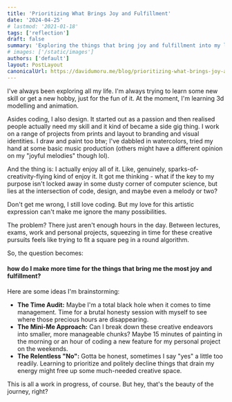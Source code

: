 ```yaml
---
title: 'Prioritizing What Brings Joy and Fulfillment'
date: '2024-04-25'
# lastmod: '2021-01-18'
tags: ['reflection']
draft: false
summary: 'Exploring the things that bring joy and fulfillment into my life, and strategies to prioritize them daily.'
# images: ['/static/images']
authors: ['default']
layout: PostLayout
canonicalUrl: https://davidumoru.me/blog/prioritizing-what-brings-joy-and-fulfillment
---
```



I've always been exploring all my life. I'm always trying to learn some new skill or get a new hobby, just for the fun of it. At the moment, I'm learning 3d modelling and animation.

Asides coding, I also design. It started out as a passion and then realised people actually need my skill and it kind of became a side gig thing. I work on a range of projects from prints and layout to branding and visual identities. I draw and paint too btw; I've dabbled in watercolors, tried my hand at some basic music production (others might have a different opinion on my "joyful melodies" though lol).

And the thing is: I actually enjoy all of it. Like, genuinely, sparks-of-creativity-flying kind of enjoy it. It got me thinking -  what if the key to my purpose isn't locked away in some dusty corner of computer science, but lies at the intersection of code, design, and maybe even a melody or two?

Don't get me wrong, I still love coding. But my love for this artistic expression can't make me ignore the many possibilities.

The problem? There just aren't enough hours in the day. Between lectures, exams, work and personal projects, squeezing in time for these creative pursuits feels like trying to fit a square peg in a round algorithm.

So, the question becomes:
#### how do I make more time for the things that bring me the most joy and fulfillment?
Here are some ideas I'm brainstorming:

- **The Time Audit:** Maybe I'm a total black hole when it comes to time management. Time for a brutal honesty session with myself to see where those precious hours are disappearing.
- **The Mini-Me Approach:** Can I break down these creative endeavors into smaller, more manageable chunks? Maybe 15 minutes of painting in the morning or an hour of coding a new feature for my personal project on the weekends.
- **The Relentless "No":** Gotta be honest, sometimes I say "yes" a little too readily. Learning to prioritize and politely decline things that drain my energy might free up some much-needed creative space.

This is all a work in progress, of course. But hey, that's the beauty of the journey, right?